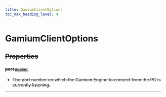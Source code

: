 ```yaml
---
title: GamiumClientOptions
toc_max_heading_level: 4
---
```


# GamiumClientOptions <s generated />

## Properties <s generated />

#### port [`number`]( https://developer.mozilla.org/en-US/docs/Web/JavaScript/Reference/Global_Objects/Number) <s generated />

- The port number on which the Gamium Engine to connect from the PC is currently listening.

<hr class="solid" /> <s generated />
